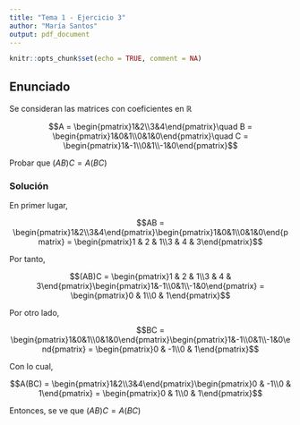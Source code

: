 ```yaml
---
title: "Tema 1 - Ejercicio 3"
author: "María Santos"
output: pdf_document
---
```


```r
knitr::opts_chunk$set(echo = TRUE, comment = NA)
```

## Enunciado

Se consideran las matrices con coeficientes en $\mathbb{R}$

$$A = \begin{pmatrix}1&2\\3&4\end{pmatrix}\quad B = \begin{pmatrix}1&0&1\\0&1&0\end{pmatrix}\quad C = \begin{pmatrix}1&-1\\0&1\\-1&0\end{pmatrix}$$

Probar que $(AB)C = A(BC)$

### Solución

En primer lugar,

$$AB = \begin{pmatrix}1&2\\3&4\end{pmatrix}\begin{pmatrix}1&0&1\\0&1&0\end{pmatrix} = \begin{pmatrix}1 & 2 & 1\\3 & 4 & 3\end{pmatrix}$$

Por tanto,

$$(AB)C = \begin{pmatrix}1 & 2 & 1\\3 & 4 & 3\end{pmatrix}\begin{pmatrix}1&-1\\0&1\\-1&0\end{pmatrix} = \begin{pmatrix}0 & 1\\0 & 1\end{pmatrix}$$

Por otro lado,

$$BC = \begin{pmatrix}1&0&1\\0&1&0\end{pmatrix}\begin{pmatrix}1&-1\\0&1\\-1&0\end{pmatrix} = \begin{pmatrix}0 & -1\\0 & 1\end{pmatrix}$$

Con lo cual,

$$A(BC) = \begin{pmatrix}1&2\\3&4\end{pmatrix}\begin{pmatrix}0 & -1\\0 & 1\end{pmatrix} = \begin{pmatrix}0 & 1\\0 & 1\end{pmatrix}$$

Entonces, se ve que $(AB)C = A(BC)$